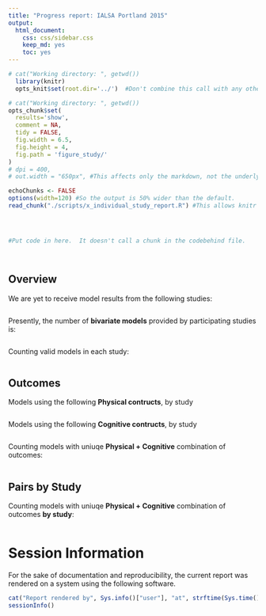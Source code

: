 ```yaml
---
title: "Progress report: IALSA Portland 2015"
output:
  html_document:
    css: css/sidebar.css
    keep_md: yes
    toc: yes
---
```




<!--  Set the working directory to the repository's base directory; this assumes the report is nested inside of two directories.-->
```r
# cat("Working directory: ", getwd())
  library(knitr)
  opts_knit$set(root.dir='../')  #Don't combine this call with any other chunk -especially one that uses file paths.
```

<!-- Set the report-wide options, and point to the external code file. -->
```r
# cat("Working directory: ", getwd())
opts_chunk$set(
  results='show', 
  comment = NA, 
  tidy = FALSE,
  fig.width = 6.5, 
  fig.height = 4, 
  fig.path = 'figure_study/'
)
# dpi = 400,
# out.width = "650px", #This affects only the markdown, not the underlying png file.  The height will be scaled appropriately.

echoChunks <- FALSE
options(width=120) #So the output is 50% wider than the default.
read_chunk("./scripts/x_individual_study_report.R") #This allows knitr to call chunks tagged in the underlying *.R file.
```

<!-- Load the sources.  Suppress the output when loading sources. --> 
```r
```

<!-- Load 'sourced' R files.  Suppress the output when loading packages. --> 
```r
```

<!-- Load any Global functions and variables declared in the R file.  Suppress the output. --> 
```r
```

<!-- Declare any global functions specific to a Rmd output.  Suppress the output. --> 
```r
#Put code in here.  It doesn't call a chunk in the codebehind file.
```

<!-- Load the datasets.   -->
```r
```

<!-- Tweak the datasets.   -->
```r
```

<!-- Frequency counts   -->

## Overview

We are yet to receive model results from the following studies:  
```r
```


Presently, the number of **bivariate models** provided by participating studies is:
```r
```

<!-- Frequency counts   -->
Counting valid models in each study:
```r
```

## Outcomes 

Models using the following **Physical contructs**, by study
```r
```

Models using the following **Cognitive contructs**, by study
```r
```

Counting models with uniuqe **Physical + Cognitive** combination of outcomes:
```r
```

## Pairs by Study

Counting models with uniuqe **Physical + Cognitive** combination of outcomes **by study**:
```r
```





# Session Information
For the sake of documentation and reproducibility, the current report was rendered on a system using the following software.

```r
cat("Report rendered by", Sys.info()["user"], "at", strftime(Sys.time(), "%Y-%m-%d, %H:%M %z"))
sessionInfo()
```
